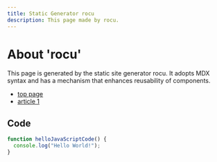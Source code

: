 ```yaml
---
title: Static Generator rocu
description: This page made by rocu.
---
```


# About 'rocu'

This page is generated by the static site generator rocu. It adopts MDX syntax and has a mechanism that enhances reusability of components.

* [top page](./top)
* [article 1](./blog/article-1)

## Code

```js
function helloJavaScriptCode() {
  console.log("Hello World!");
}
```
